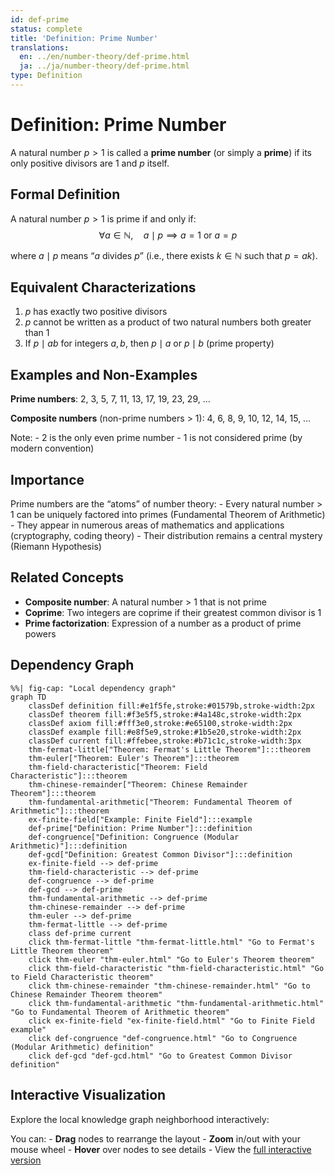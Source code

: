 ```yaml
---
id: def-prime
status: complete
title: 'Definition: Prime Number'
translations:
  en: ../en/number-theory/def-prime.html
  ja: ../ja/number-theory/def-prime.html
type: Definition
---
```


# Definition: Prime Number {#def-prime}

A natural number $p > 1$ is called a **prime number** (or simply a **prime**) if its only positive divisors are 1 and $p$ itself.

## Formal Definition

A natural number $p > 1$ is prime if and only if:
$$\forall a \in \mathbb{N}, \quad a \mid p \implies a = 1 \text{ or } a = p$$

where $a \mid p$ means "$a$ divides $p$" (i.e., there exists $k \in \mathbb{N}$ such that $p = ak$).

## Equivalent Characterizations

1. $p$ has exactly two positive divisors
2. $p$ cannot be written as a product of two natural numbers both greater than 1
3. If $p \mid ab$ for integers $a, b$, then $p \mid a$ or $p \mid b$ (prime property)

## Examples and Non-Examples

**Prime numbers**: 2, 3, 5, 7, 11, 13, 17, 19, 23, 29, ...

**Composite numbers** (non-prime numbers > 1): 4, 6, 8, 9, 10, 12, 14, 15, ...

Note:
- 2 is the only even prime number
- 1 is not considered prime (by modern convention)

## Importance

Prime numbers are the "atoms" of number theory:
- Every natural number > 1 can be uniquely factored into primes (Fundamental Theorem of Arithmetic)
- They appear in numerous areas of mathematics and applications (cryptography, coding theory)
- Their distribution remains a central mystery (Riemann Hypothesis)

## Related Concepts

- **Composite number**: A natural number > 1 that is not prime
- **Coprime**: Two integers are coprime if their greatest common divisor is 1
- **Prime factorization**: Expression of a number as a product of prime powers

## Dependency Graph

```mermaid
%%| fig-cap: "Local dependency graph"
graph TD
    classDef definition fill:#e1f5fe,stroke:#01579b,stroke-width:2px
    classDef theorem fill:#f3e5f5,stroke:#4a148c,stroke-width:2px
    classDef axiom fill:#fff3e0,stroke:#e65100,stroke-width:2px
    classDef example fill:#e8f5e9,stroke:#1b5e20,stroke-width:2px
    classDef current fill:#ffebee,stroke:#b71c1c,stroke-width:3px
    thm-fermat-little["Theorem: Fermat's Little Theorem"]:::theorem
    thm-euler["Theorem: Euler's Theorem"]:::theorem
    thm-field-characteristic["Theorem: Field Characteristic"]:::theorem
    thm-chinese-remainder["Theorem: Chinese Remainder Theorem"]:::theorem
    thm-fundamental-arithmetic["Theorem: Fundamental Theorem of Arithmetic"]:::theorem
    ex-finite-field["Example: Finite Field"]:::example
    def-prime["Definition: Prime Number"]:::definition
    def-congruence["Definition: Congruence (Modular Arithmetic)"]:::definition
    def-gcd["Definition: Greatest Common Divisor"]:::definition
    ex-finite-field --> def-prime
    thm-field-characteristic --> def-prime
    def-congruence --> def-prime
    def-gcd --> def-prime
    thm-fundamental-arithmetic --> def-prime
    thm-chinese-remainder --> def-prime
    thm-euler --> def-prime
    thm-fermat-little --> def-prime
    class def-prime current
    click thm-fermat-little "thm-fermat-little.html" "Go to Fermat's Little Theorem theorem"
    click thm-euler "thm-euler.html" "Go to Euler's Theorem theorem"
    click thm-field-characteristic "thm-field-characteristic.html" "Go to Field Characteristic theorem"
    click thm-chinese-remainder "thm-chinese-remainder.html" "Go to Chinese Remainder Theorem theorem"
    click thm-fundamental-arithmetic "thm-fundamental-arithmetic.html" "Go to Fundamental Theorem of Arithmetic theorem"
    click ex-finite-field "ex-finite-field.html" "Go to Finite Field example"
    click def-congruence "def-congruence.html" "Go to Congruence (Modular Arithmetic) definition"
    click def-gcd "def-gcd.html" "Go to Greatest Common Divisor definition"
```

## Interactive Visualization

Explore the local knowledge graph neighborhood interactively:

::: {.graph-viz data-id="def-prime" data-width="700" data-height="500"}
:::

You can:
- **Drag** nodes to rearrange the layout
- **Zoom** in/out with your mouse wheel
- **Hover** over nodes to see details
- View the [full interactive version](../../output/interactive/def-prime.html){target="_blank"}
